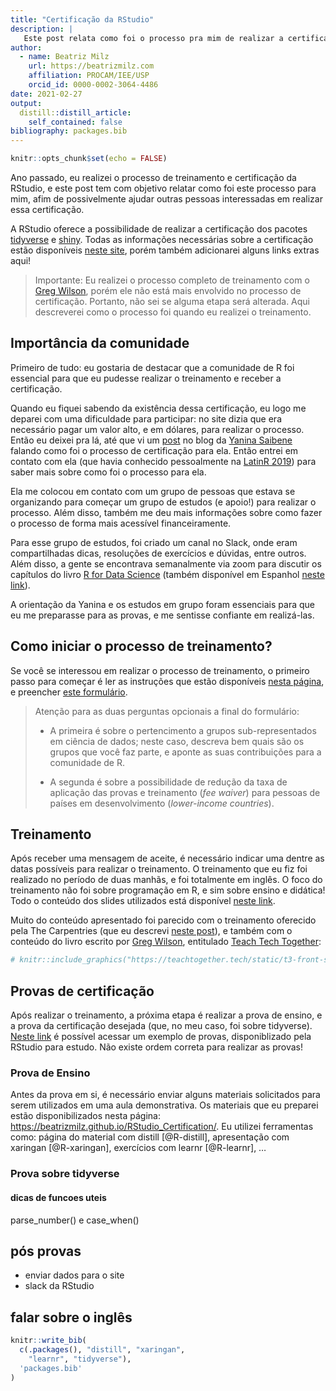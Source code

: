 ```yaml
---
title: "Certificação da RStudio"
description: |
   Este post relata como foi o processo pra mim de realizar a certificação da RStudio: RStudio Instructor Training and Certification.
author:
  - name: Beatriz Milz
    url: https://beatrizmilz.com
    affiliation: PROCAM/IEE/USP
    orcid_id: 0000-0002-3064-4486
date: 2021-02-27
output:
  distill::distill_article:
    self_contained: false
bibliography: packages.bib
---
```


```r
knitr::opts_chunk$set(echo = FALSE)
```

Ano passado, eu realizei o processo de treinamento e certificação da RStudio, e este post tem com objetivo relatar como foi este processo para mim, afim de possivelmente ajudar outras pessoas interessadas em realizar essa certificação.

A RStudio oferece a possibilidade de realizar a certificação dos pacotes [tidyverse](https://www.tidyverse.org/) e [shiny](https://shiny.rstudio.com/). Todas as informações necessárias sobre a certificação estão disponíveis [neste site](https://education.rstudio.com/trainers/), porém também adicionarei alguns links extras aqui!

> Importante: Eu realizei o processo completo de treinamento com o [Greg Wilson](https://twitter.com/gvwilson), porém ele não está mais envolvido no processo de certificação. Portanto, não sei se alguma etapa será alterada. Aqui descreverei como o processo foi quando eu realizei o treinamento.

## Importância da comunidade

Primeiro de tudo: eu gostaria de destacar que a comunidade de R foi essencial para que eu pudesse realizar o treinamento e receber a certificação.

Quando eu fiquei sabendo da existência dessa certificação, eu logo me deparei com uma dificuldade para participar: no site dizia que era necessário pagar um valor alto, e em dólares, para realizar o processo. Então eu deixei pra lá, até que vi um [post](https://yabellini.netlify.app/post/rstudiocertification/) no blog da [Yanina Saibene](https://twitter.com/yabellini) falando como foi o processo de certificação para ela. Então entrei em contato com ela (que havia conhecido pessoalmente na [LatinR 2019](https://latin-r.com/)) para saber mais sobre como foi o processo para ela.

Ela me colocou em contato com um grupo de pessoas que estava se organizando para começar um grupo de estudos (e apoio!) para realizar o processo. Além disso, também me deu mais informações sobre como fazer o processo de forma mais acessível financeiramente.

Para esse grupo de estudos, foi criado um canal no Slack, onde eram compartilhadas dicas, resoluções de exercícios e dúvidas, entre outros. Além disso, a gente se encontrava semanalmente via zoom para discutir os capítulos do livro [R for Data Science](https://r4ds.had.co.nz/) (também disponível em Espanhol [neste link](https://es.r4ds.hadley.nz/)).

A orientação da Yanina e os estudos em grupo foram essenciais para que eu me preparasse para as provas, e me sentisse confiante em realizá-las.

## Como iniciar o processo de treinamento?

Se você se interessou em realizar o processo de treinamento, o primeiro passo para começar é ler as instruções que estão disponíveis [nesta página](https://education.rstudio.com/trainers/), e preencher [este formulário](https://forms.gle/kRucY2joTiPYWmPr8).

> Atenção para as duas perguntas opcionais a final do formulário:
>
> -   A primeira é sobre o pertencimento a grupos sub-representados em ciência de dados; neste caso, descreva bem quais são os grupos que você faz parte, e aponte as suas contribuições para a comunidade de R.
>
> -   A segunda é sobre a possibilidade de redução da taxa de aplicação das provas e treinamento (*fee waiver*) para pessoas de países em desenvolvimento (*lower-income countries*).

## Treinamento

Após receber uma mensagem de aceite, é necessário indicar uma dentre as datas possíveis para realizar o treinamento. O treinamento que eu fiz foi realizado no período de duas manhãs, e foi totalmente em inglês. O foco do treinamento não foi sobre programação em R, e sim sobre ensino e didática! Todo o conteúdo dos slides utilizados está disponível [neste link](https://drive.google.com/drive/folders/13ohFt3D0EJ5PDbMaWTxnHH-hwA7G0IvY).

Muito do conteúdo apresentado foi parecido com o treinamento oferecido pela The Carpentries (que eu descrevi [neste post](https://beatrizmilz.com/posts/2020-02-22-the-carpentries-como-fazer-o-treinamento-de-instrutora/)), e também com o conteúdo do livro escrito por [Greg Wilson](https://twitter.com/gvwilson), entitulado [Teach Tech Together](https://teachtogether.tech/):


```r
# knitr::include_graphics("https://teachtogether.tech/static/t3-front-small.png")
```



## Provas de certificação

Após realizar o treinamento, a próxima etapa é realizar a prova de ensino, e a prova da certificação desejada (que, no meu caso, foi sobre tidyverse).
[Neste link](https://education.rstudio.com/blog/2020/02/instructor-certification-exams/) é possível acessar um exemplo de provas, disponiblizado pela RStudio para estudo. Não existe ordem correta para realizar as provas!

### Prova de Ensino

Antes da prova em si, é necessário enviar alguns materiais solicitados para serem utilizados em uma aula demonstrativa. Os materiais que eu preparei estão disponibilizados nesta página: [https://beatrizmilz.github.io/RStudio_Certification/](https://beatrizmilz.github.io/RStudio_Certification/). Eu utilizei ferramentas como: página do material com distill [@R-distill], apresentação com xaringan [@R-xaringan], exercícios com learnr [@R-learnr], ...

### Prova sobre tidyverse

#### dicas de funcoes uteis

parse_number() e case_when()

## pós provas

-   enviar dados para o site
-   slack da RStudio

## falar sobre o inglês


```r
knitr::write_bib(
  c(.packages(), "distill", "xaringan",
    "learnr", "tidyverse"),
  'packages.bib'
)
```
